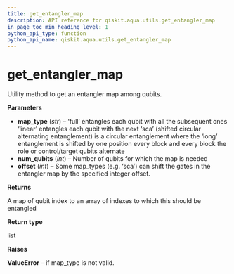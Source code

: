 ```yaml
---
title: get_entangler_map
description: API reference for qiskit.aqua.utils.get_entangler_map
in_page_toc_min_heading_level: 1
python_api_type: function
python_api_name: qiskit.aqua.utils.get_entangler_map
---
```


# get\_entangler\_map

<Function id="qiskit.aqua.utils.get_entangler_map" name="get_entangler_map" isDedicatedPage={true} github="https://github.com/qiskit-community/qiskit-aqua/tree/stable/0.7/qiskit/aqua/utils/entangler_map.py" signature="get_entangler_map(map_type, num_qubits, offset=0)">
  Utility method to get an entangler map among qubits.

  **Parameters**

  *   **map\_type** (*str*) – ‘full’ entangles each qubit with all the subsequent ones ‘linear’ entangles each qubit with the next ‘sca’ (shifted circular alternating entanglement) is a circular entanglement where the ‘long’ entanglement is shifted by one position every block and every block the role or control/target qubits alternate
  *   **num\_qubits** (*int*) – Number of qubits for which the map is needed
  *   **offset** (*int*) – Some map\_types (e.g. ‘sca’) can shift the gates in the entangler map by the specified integer offset.

  **Returns**

  A map of qubit index to an array of indexes to which this should be entangled

  **Return type**

  list

  **Raises**

  **ValueError** – if map\_type is not valid.
</Function>

